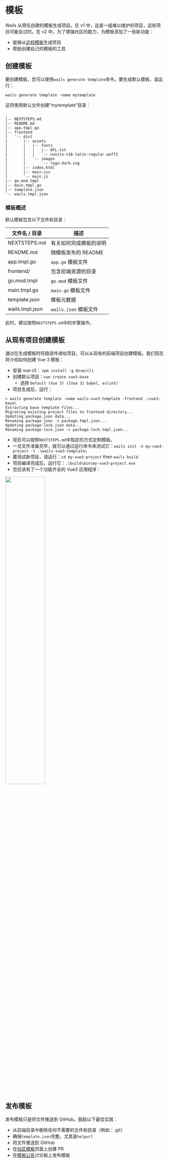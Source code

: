 # 模板

Wails 从预先创建的模板生成项目。在 v1 中，这是一组难以维护的项目，这些项目可能会过时。在 v2 中，为了增强社区的能力，为模板添加了一些新功能：

- 能够从[远程模板](/docs/reference/cli#远程模板)生成项目
- 帮助创建自己的模板的工具

## 创建模板

要创建模板，您可以使用`wails generate template`命令。要生成默认模板，请运行：

`wails generate template -name mytemplate `

这将使用默认文件创建“mytemplate”目录：

```shell title=mytemplate/
.
|-- NEXTSTEPS.md
|-- README.md
|-- app.tmpl.go
|-- frontend
|   `-- dist
|       |-- assets
|       |   |-- fonts
|       |   |   |-- OFL.txt
|       |   |   `-- nunito-v16-latin-regular.woff2
|       |   `-- images
|       |       `-- logo-dark.svg
|       |-- index.html
|       |-- main.css
|       `-- main.js
|-- go.mod.tmpl
|-- main.tmpl.go
|-- template.json
`-- wails.tmpl.json
```

### 模板概述

默认模板包含以下文件和目录：

| 文件名 / 目录   | 描述                   |
| --------------- | ---------------------- |
| NEXTSTEPS.md    | 有关如何完成模板的说明 |
| README.md       | 随模板发布的 README    |
| app.tmpl.go     | `app.go` 模板文件      |
| frontend/       | 包含前端资源的目录     |
| go.mod.tmpl     | `go.mod` 模板文件      |
| main.tmpl.go    | `main.go` 模板文件     |
| template.json   | 模板元数据             |
| wails.tmpl.json | `wails.json` 模板文件  |

此时，建议按照`NEXTSTEPS.md`中的步骤操作。

## 从现有项目创建模板

通过在生成模板时将路径传递给项目，可以从现有的前端项目创建模板。我们现在将介绍如何创建 Vue 3 模板：

- 安装 vue cli： `npm install -g @vue/cli`
- 创建默认项目：`vue create vue3-base`
  - 选择 `Default (Vue 3) ([Vue 3] babel, eslint)`
- 项目生成后，运行：

```shell
> wails generate template -name wails-vue3-template -frontend .\vue3-base\
Extracting base template files...
Migrating existing project files to frontend directory...
Updating package.json data...
Renaming package.json -> package.tmpl.json...
Updating package-lock.json data...
Renaming package-lock.json -> package-lock.tmpl.json...
```

- 现在可以按照`NEXTSTEPS.md`中指定的方式定制模板。
- 一旦文件准备完毕，就可以通过运行命令来测试它：`wails init -n my-vue3-project -t .\wails-vue3-template\`
- 要测试新项目，请运行：`cd my-vue3-project` then `wails build`
- 项目编译完成后，运行它：`.\build\bin\my-vue3-project.exe`
- 您应该有了一个功能齐全的 Vue3 应用程序：

<div className="text--center">
  <img src="/img/vue3-template.png" width="50%" />
</div>

## 发布模板

发布模板只是将文件推送到 GitHub。鼓励以下最佳实践：

- 从前端目录中删除任何不需要的文件和目录（例如：.git）
- 确保`template.json`完整，尤其是`helpurl`
- 将文件推送到 GitHub
- 在[社区模板](/docs/community/templates)页面上创建 PR
- 在[模板公告](https://github.com/wailsapp/wails/discussions/825)讨论板上发布模板
